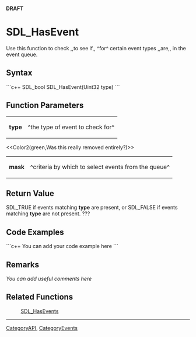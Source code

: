 <!-- pragma section-numbers off -->
<!-- pragma disable-camelcase -->
'''DRAFT'''

= SDL_HasEvent =
Use this function to check ,,to see if,, ^for^ certain event types ,,are,, in the event queue.


== Syntax ==
```c++
SDL_bool SDL_HasEvent(Uint32 type)
```

== Function Parameters ==
{|
|'''type'''
|^the type of event to check for^
|}

<<Color2(green,Was this really removed entirely?)>>
{|
|'''mask'''
|^criteria by which to select events from the queue^
|}

== Return Value ==
SDL_TRUE if events matching '''type''' are present, or SDL_FALSE if events matching '''type''' are not present. ???

== Code Examples ==
```c++
You can add your code example here
```

== Remarks ==
''You can add useful comments here''

== Related Functions ==
:[[SDL_HasEvents]]

----
[[CategoryAPI]], [[CategoryEvents]]
